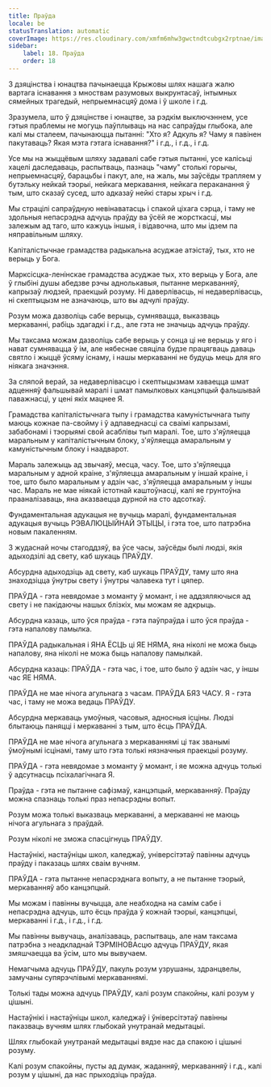```yaml
---
title: Праўда
locale: be
statusTranslation: automatic
coverImage: https://res.cloudinary.com/xmfm6mhw3gwctndtcubgx2rptnae/image/upload/v1740337243/small_cover_educacion_fundamental_a051170f1c.webp
sidebar:
    label: 18. Праўда
    order: 18
---
```

З дзяцінства і юнацтва пачынаецца Крыжовы шлях нашага жалю вартага існавання з мноствам разумовых выкрунтасаў, інтымных сямейных трагедый, непрыемнасцяў дома і ў школе і г.д.

Зразумела, што ў дзяцінстве і юнацтве, за рэдкім выключэннем, усе гэтыя праблемы не могуць паўплываць на нас сапраўды глыбока, але калі мы сталеем, пачынаюцца пытанні: "Хто я? Адкуль я? Чаму я павінен пакутаваць? Якая мэта гэтага існавання?" і г.д., і г.д., і г.д.

Усе мы на жыццёвым шляху задавалі сабе гэтыя пытанні, усе калісьці хацелі даследаваць, распытваць, пазнаць "чаму" столькі горычы, непрыемнасцяў, барацьбы і пакут, але, на жаль, мы заўсёды трапляем у бутэльку нейкай тэорыі, нейкага меркавання, нейкага пераканання ў тым, што сказаў сусед, што адказаў нейкі стары хрыч і г.д.

Мы страцілі сапраўдную невінаватасць і спакой ціхага сэрца, і таму не здольныя непасрэдна адчуць праўду ва ўсёй яе жорсткасці, мы залежым ад таго, што кажуць іншыя, і відавочна, што мы ідзем па няправільным шляху.

Капіталістычнае грамадства радыкальна асуджае атэістаў, тых, хто не верыць у Бога.

Марксісцка-ленінскае грамадства асуджае тых, хто верыць у Бога, але ў глыбіні душы абедзве рэчы аднолькавыя, пытанне меркаванняў, капрызаў людзей, праекцый розуму. Ні даверлівасць, ні недаверлівасць, ні скептыцызм не азначаюць, што вы адчулі праўду.

Розум можа дазволіць сабе верыць, сумнявацца, выказваць меркаванні, рабіць здагадкі і г.д., але гэта не значыць адчуць праўду.

Мы таксама можам дазволіць сабе верыць у сонца ці не верыць у яго і нават сумнявацца ў ім, але нябеснае свяціла будзе працягваць даваць святло і жыццё ўсяму існаму, і нашы меркаванні не будуць мець для яго ніякага значэння.

За сляпой верай, за недаверлівасцю і скептыцызмам хаваецца шмат адценняў фальшывай маралі і шмат памылковых канцэпцый фальшывай паважнасці, у цені якіх мацнее Я.

Грамадства капіталістычнага тыпу і грамадства камуністычнага тыпу маюць кожнае па-свойму і ў адпаведнасці са сваімі капрызамі, забабонамі і тэорыямі свой асаблівы тып маралі. Тое, што з'яўляецца маральным у капіталістычным блоку, з'яўляецца амаральным у камуністычным блоку і наадварот.

Мараль залежыць ад звычаяў, месца, часу. Тое, што з'яўляецца маральным у адной краіне, з'яўляецца амаральным у іншай краіне, і тое, што было маральным у адзін час, з'яўляецца амаральным у іншы час. Мараль не мае ніякай істотнай каштоўнасці, калі яе грунтоўна прааналізаваць, яна аказваецца дурной на сто адсоткаў.

Фундаментальная адукацыя не вучыць маралі, фундаментальная адукацыя вучыць РЭВАЛЮЦЫЙНАЙ ЭТЫЦЫ, і гэта тое, што патрэбна новым пакаленням.

З жудаснай ночы стагоддзяў, ва ўсе часы, заўсёды былі людзі, якія адыходзілі ад свету, каб шукаць ПРАЎДУ.

Абсурдна адыходзіць ад свету, каб шукаць ПРАЎДУ, таму што яна знаходзіцца ўнутры свету і ўнутры чалавека тут і цяпер.

ПРАЎДА - гэта невядомае з моманту ў момант, і не аддзяляючыся ад свету і не пакідаючы нашых блізкіх, мы можам яе адкрыць.

Абсурдна казаць, што ўся праўда - гэта паўпраўда і што ўся праўда - гэта напалову памылка.

ПРАЎДА радыкальная і ЯНА ЁСЦЬ ці ЯЕ НЯМА, яна ніколі не можа быць напалову, яна ніколі не можа быць напалову памылкай.

Абсурдна казаць: ПРАЎДА - гэта час, і тое, што было ў адзін час, у іншы час ЯЕ НЯМА.

ПРАЎДА не мае нічога агульнага з часам. ПРАЎДА БЯЗ ЧАСУ. Я - гэта час, і таму не можа ведаць ПРАЎДУ.

Абсурдна меркаваць умоўныя, часовыя, адносныя ісціны. Людзі блытаюць паняцці і меркаванні з тым, што ёсць ПРАЎДА.

ПРАЎДА не мае нічога агульнага з меркаваннямі ці так званымі ўмоўнымі ісцінамі, таму што гэта толькі нязначныя праекцыі розуму.

ПРАЎДА - гэта невядомае з моманту ў момант, і яе можна адчуць толькі ў адсутнасць псіхалагічнага Я.

Праўда - гэта не пытанне сафізмаў, канцэпцый, меркаванняў. Праўду можна спазнаць толькі праз непасрэдны вопыт.

Розум можа толькі выказваць меркаванні, а меркаванні не маюць нічога агульнага з праўдай.

Розум ніколі не зможа спасцігнуць ПРАЎДУ.

Настаўнікі, настаўніцы школ, каледжаў, універсітэтаў павінны адчуць праўду і паказаць шлях сваім вучням.

ПРАЎДА - гэта пытанне непасрэднага вопыту, а не пытанне тэорый, меркаванняў або канцэпцый.

Мы можам і павінны вучыцца, але неабходна на самім сабе і непасрэдна адчуць, што ёсць праўда ў кожнай тэорыі, канцэпцыі, меркаванні і г.д., і г.д., і г.д.

Мы павінны вывучаць, аналізаваць, распытваць, але нам таксама патрэбна з неадкладнай ТЭРМІНОВАсцю адчуць ПРАЎДУ, якая змяшчаецца ва ўсім, што мы вывучаем.

Немагчыма адчуць ПРАЎДУ, пакуль розум узрушаны, здранцвелы, замучаны супярэчлівымі меркаваннямі.

Толькі тады можна адчуць ПРАЎДУ, калі розум спакойны, калі розум у цішыні.

Настаўнікі і настаўніцы школ, каледжаў і ўніверсітэтаў павінны паказваць вучням шлях глыбокай унутранай медытацыі.

Шлях глыбокай унутранай медытацыі вядзе нас да спакою і цішыні розуму.

Калі розум спакойны, пусты ад думак, жаданняў, меркаванняў і г.д., калі розум у цішыні, да нас прыходзіць праўда.

